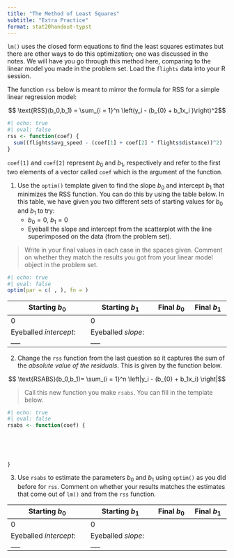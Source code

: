 ```yaml
---
title: "The Method of Least Squares"
subtitle: "Extra Practice"
format: stat20handout-typst
---
```

  
`lm()` uses the closed form equations to find the least squares estimates but there are other ways to do this optimization; one was discussed in the notes. We will have you go through this method here, comparing to the linear model you made in the problem set. Load the `flights` data into your R session. 

The function `rss` below is meant to mirror the formula for $\text{RSS}$ for a simple linear regression model:
  
  $$ \text{RSS}(b_0,b_1) = \sum_{i = 1}^n \left(y_i - (b_{0} + b_1x_i    )\right)^2$$

```r
#| echo: true
#| eval: false
rss <- function(coef) {
  sum((flights$avg_speed - (coef[1] + coef[2] * flights$distance))^2)
}
```


`coef[1]` and `coef[2]` represent $b_0$ and $b_1$, respectively and refer to the first two elements of a vector called `coef` which is the argument of the function. 

@. Use the `optim()` template given to find the slope $b_0$ and intercept $b_1$ that minimizes the RSS function. You can do this by using the table below. In this table, we have given you two different sets of starting values for $b_0$ and $b_1$ to try:
    -   $b_0 = 0$, $b_1 = 0$
    -   Eyeball the slope and intercept from the scatterplot with the line superimposed on the data (from the problem set).
    
> Write in your final values in each case in the spaces given. Comment on whether they match the results you got from your linear model object in the problem set.

```r
#| echo: true
#| eval: false
optim(par = c( , ), fn = )
```

| Starting $b_0$              | Starting $b_1$         | Final $b_0$ | Final $b_1$  |
|-----------------------------|------------------------|-------------|--------------|
| 0                           | 0                      |             |              |
|  Eyeballed *intercept*: ___ | Eyeballed *slope*: ___ |             |              |

@. Change the `rss` function from the last question so it captures the sum of the *absolute value of the residuals*. This is given by the function below. 


$$ \text{RSABS}(b_0,b_1)= \sum_{i = 1}^n \left|y_i - (b_{0} + b_1x_i)    \right|$$
  
  
  
  > Call this new function you make `rsabs`. You can fill in the template below.

```r
#| echo: true
#| eval: false
rsabs <- function(coef) {
  
  
  
  
  
}
```

@. Use `rsabs` to estimate the parameters $b_0$ and $b_1$ using `optim()` as you did before for `rss`. Comment on whether your results matches the estimates that come out of `lm()` and from the `rss` function.

| Starting $b_0$              | Starting $b_1$         | Final $b_0$ | Final $b_1$  |
|-----------------------------|------------------------|-------------|--------------|
| 0                           | 0                      |             |              |
|  Eyeballed *intercept*: ___ | Eyeballed *slope*: ___ |             |              |
